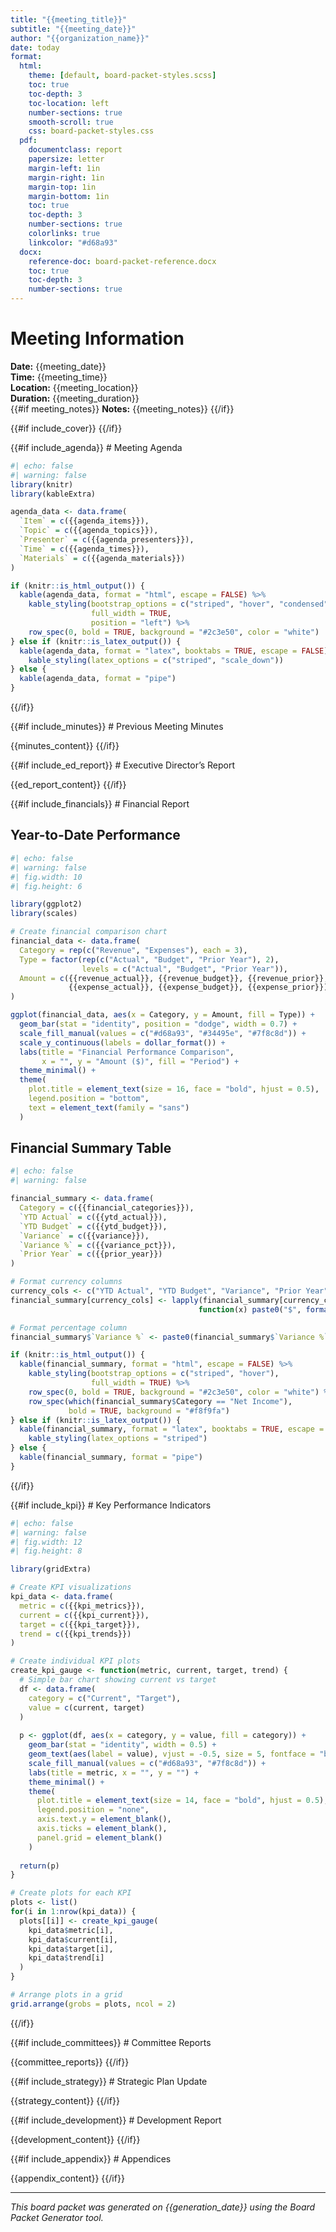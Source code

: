 ```yaml
---
title: "{{meeting_title}}"
subtitle: "{{meeting_date}}"
author: "{{organization_name}}"
date: today
format: 
  html:
    theme: [default, board-packet-styles.scss]
    toc: true
    toc-depth: 3
    toc-location: left
    number-sections: true
    smooth-scroll: true
    css: board-packet-styles.css
  pdf:
    documentclass: report
    papersize: letter
    margin-left: 1in
    margin-right: 1in
    margin-top: 1in
    margin-bottom: 1in
    toc: true
    toc-depth: 3
    number-sections: true
    colorlinks: true
    linkcolor: "#d68a93"
  docx:
    reference-doc: board-packet-reference.docx
    toc: true
    toc-depth: 3
    number-sections: true
---
```


# Meeting Information {.unnumbered}

::: {.meeting-info}
**Date:** {{meeting_date}}  
**Time:** {{meeting_time}}  
**Location:** {{meeting_location}}  
**Duration:** {{meeting_duration}}  
{{#if meeting_notes}}
**Notes:** {{meeting_notes}}
{{/if}}
:::

{{#if include_cover}}
\newpage
{{/if}}

{{#if include_agenda}}
# Meeting Agenda

::: {.agenda-table}
```r
#| echo: false
#| warning: false
library(knitr)
library(kableExtra)

agenda_data <- data.frame(
  `Item` = c({{agenda_items}}),
  `Topic` = c({{agenda_topics}}),
  `Presenter` = c({{agenda_presenters}}),
  `Time` = c({{agenda_times}}),
  `Materials` = c({{agenda_materials}})
)

if (knitr::is_html_output()) {
  kable(agenda_data, format = "html", escape = FALSE) %>%
    kable_styling(bootstrap_options = c("striped", "hover", "condensed"),
                  full_width = TRUE,
                  position = "left") %>%
    row_spec(0, bold = TRUE, background = "#2c3e50", color = "white")
} else if (knitr::is_latex_output()) {
  kable(agenda_data, format = "latex", booktabs = TRUE, escape = FALSE) %>%
    kable_styling(latex_options = c("striped", "scale_down"))
} else {
  kable(agenda_data, format = "pipe")
}
```
:::
{{/if}}

{{#if include_minutes}}
# Previous Meeting Minutes

{{minutes_content}}
{{/if}}

{{#if include_ed_report}}
# Executive Director's Report

{{ed_report_content}}
{{/if}}

{{#if include_financials}}
# Financial Report

## Year-to-Date Performance

::: {.financial-summary}
```r
#| echo: false
#| warning: false
#| fig.width: 10
#| fig.height: 6

library(ggplot2)
library(scales)

# Create financial comparison chart
financial_data <- data.frame(
  Category = rep(c("Revenue", "Expenses"), each = 3),
  Type = factor(rep(c("Actual", "Budget", "Prior Year"), 2),
                levels = c("Actual", "Budget", "Prior Year")),
  Amount = c({{revenue_actual}}, {{revenue_budget}}, {{revenue_prior}},
             {{expense_actual}}, {{expense_budget}}, {{expense_prior}})
)

ggplot(financial_data, aes(x = Category, y = Amount, fill = Type)) +
  geom_bar(stat = "identity", position = "dodge", width = 0.7) +
  scale_fill_manual(values = c("#d68a93", "#34495e", "#7f8c8d")) +
  scale_y_continuous(labels = dollar_format()) +
  labs(title = "Financial Performance Comparison",
       x = "", y = "Amount ($)", fill = "Period") +
  theme_minimal() +
  theme(
    plot.title = element_text(size = 16, face = "bold", hjust = 0.5),
    legend.position = "bottom",
    text = element_text(family = "sans")
  )
```
:::

## Financial Summary Table

::: {.financial-table}
```r
#| echo: false
#| warning: false

financial_summary <- data.frame(
  Category = c({{financial_categories}}),
  `YTD Actual` = c({{ytd_actual}}),
  `YTD Budget` = c({{ytd_budget}}),
  `Variance` = c({{variance}}),
  `Variance %` = c({{variance_pct}}),
  `Prior Year` = c({{prior_year}})
)

# Format currency columns
currency_cols <- c("YTD Actual", "YTD Budget", "Variance", "Prior Year")
financial_summary[currency_cols] <- lapply(financial_summary[currency_cols], 
                                          function(x) paste0("$", format(x, big.mark = ",")))

# Format percentage column
financial_summary$`Variance %` <- paste0(financial_summary$`Variance %`, "%")

if (knitr::is_html_output()) {
  kable(financial_summary, format = "html", escape = FALSE) %>%
    kable_styling(bootstrap_options = c("striped", "hover"),
                  full_width = TRUE) %>%
    row_spec(0, bold = TRUE, background = "#2c3e50", color = "white") %>%
    row_spec(which(financial_summary$Category == "Net Income"), 
             bold = TRUE, background = "#f8f9fa")
} else if (knitr::is_latex_output()) {
  kable(financial_summary, format = "latex", booktabs = TRUE, escape = FALSE) %>%
    kable_styling(latex_options = "striped")
} else {
  kable(financial_summary, format = "pipe")
}
```
:::
{{/if}}

{{#if include_kpi}}
# Key Performance Indicators

::: {.kpi-dashboard}
```r
#| echo: false
#| warning: false
#| fig.width: 12
#| fig.height: 8

library(gridExtra)

# Create KPI visualizations
kpi_data <- data.frame(
  metric = c({{kpi_metrics}}),
  current = c({{kpi_current}}),
  target = c({{kpi_target}}),
  trend = c({{kpi_trends}})
)

# Create individual KPI plots
create_kpi_gauge <- function(metric, current, target, trend) {
  # Simple bar chart showing current vs target
  df <- data.frame(
    category = c("Current", "Target"),
    value = c(current, target)
  )
  
  p <- ggplot(df, aes(x = category, y = value, fill = category)) +
    geom_bar(stat = "identity", width = 0.5) +
    geom_text(aes(label = value), vjust = -0.5, size = 5, fontface = "bold") +
    scale_fill_manual(values = c("#d68a93", "#7f8c8d")) +
    labs(title = metric, x = "", y = "") +
    theme_minimal() +
    theme(
      plot.title = element_text(size = 14, face = "bold", hjust = 0.5),
      legend.position = "none",
      axis.text.y = element_blank(),
      axis.ticks = element_blank(),
      panel.grid = element_blank()
    )
  
  return(p)
}

# Create plots for each KPI
plots <- list()
for(i in 1:nrow(kpi_data)) {
  plots[[i]] <- create_kpi_gauge(
    kpi_data$metric[i], 
    kpi_data$current[i], 
    kpi_data$target[i],
    kpi_data$trend[i]
  )
}

# Arrange plots in a grid
grid.arrange(grobs = plots, ncol = 2)
```
:::
{{/if}}

{{#if include_committees}}
# Committee Reports

{{committee_reports}}
{{/if}}

{{#if include_strategy}}
# Strategic Plan Update

{{strategy_content}}
{{/if}}

{{#if include_development}}
# Development Report

{{development_content}}
{{/if}}

{{#if include_appendix}}
# Appendices

{{appendix_content}}
{{/if}}

---

::: {.footer-note}
*This board packet was generated on {{generation_date}} using the Board Packet Generator tool.*
:::